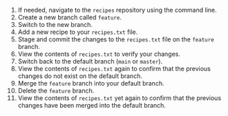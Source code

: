 1. If needed, navigate to the `recipes` repository using the command line.
1. Create a new branch called `feature`.
1. Switch to the new branch.
1. Add a new recipe to your `recipes.txt` file.
1. Stage and commit the changes to the `recipes.txt` file on the `feature` branch.
1. View the contents of `recipes.txt` to verify your changes.
1. Switch back to the default branch (`main` or `master`).
1. View the contents of `recipes.txt` again to confirm that the previous changes do not exist on the default branch.
1. Merge the `feature` branch into your default branch.
1. Delete the `feature` branch.
1. View the contents of `recipes.txt` yet again to confirm that the previous changes have been merged into the default branch.